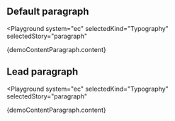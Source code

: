 

## Default paragraph

<Playground
  system="ec"
  selectedKind="Typography"
  selectedStory="paragraph"
>
  <p className="ecl-type--paragraph">{demoContentParagraph.content}</p>
</Playground>

## Lead paragraph

<Playground
  system="ec"
  selectedKind="Typography"
  selectedStory="paragraph"
>
  <p className="ecl-type--paragraph-lead">{demoContentParagraph.content}</p>
</Playground>
